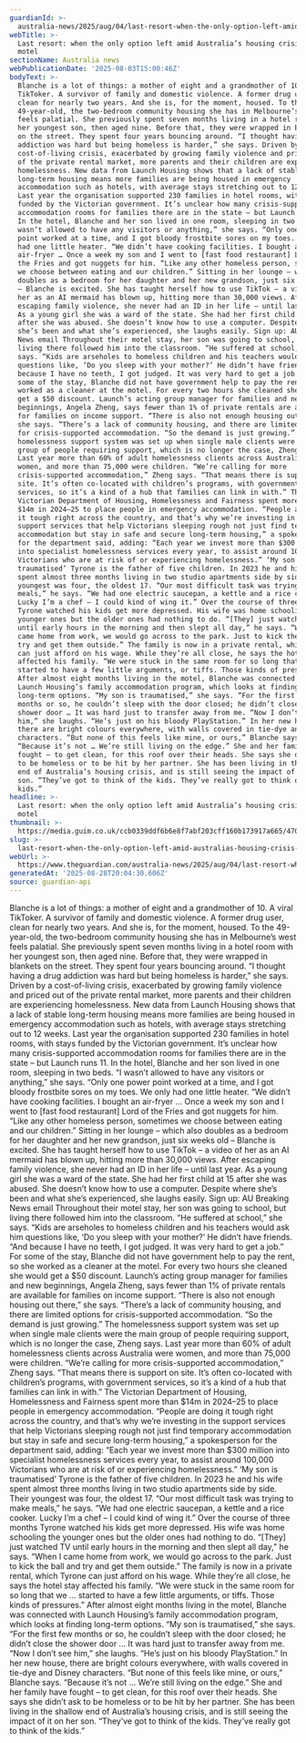 ```yaml
---
guardianId: >-
  australia-news/2025/aug/04/last-resort-when-the-only-option-left-amid-australias-housing-crisis-is-a-motel-ntwnfb
webTitle: >-
  Last resort: when the only option left amid Australia’s housing crisis is a
  motel
sectionName: Australia news
webPublicationDate: '2025-08-03T15:00:46Z'
bodyText: >-
  Blanche is a lot of things: a mother of eight and a grandmother of 10. A viral
  TikToker. A survivor of family and domestic violence. A former drug user,
  clean for nearly two years. And she is, for the moment, housed. To the
  49-year-old, the two-bedroom community housing she has in Melbourne’s west
  feels palatial. She previously spent seven months living in a hotel room with
  her youngest son, then aged nine. Before that, they were wrapped in blankets
  on the street. They spent four years bouncing around. “I thought having a drug
  addiction was hard but being homeless is harder,” she says. Driven by a
  cost-of-living crisis, exacerbated by growing family violence and priced out
  of the private rental market, more parents and their children are experiencing
  homelessness. New data from Launch Housing shows that a lack of stable
  long-term housing means more families are being housed in emergency
  accommodation such as hotels, with average stays stretching out to 12 weeks.
  Last year the organisation supported 230 families in hotel rooms, with stays
  funded by the Victorian government. It’s unclear how many crisis-supported
  accommodation rooms for families there are in the state – but Launch runs 11.
  In the hotel, Blanche and her son lived in one room, sleeping in two beds. “I
  wasn’t allowed to have any visitors or anything,” she says. “Only one power
  point worked at a time, and I got bloody frostbite sores on my toes. We only
  had one little heater. “We didn’t have cooking facilities. I bought an
  air-fryer … Once a week my son and I went to [fast food restaurant] Lord of
  the Fries and got nuggets for him. “Like any other homeless person, sometimes
  we choose between eating and our children.” Sitting in her lounge – which also
  doubles as a bedroom for her daughter and her new grandson, just six weeks old
  – Blanche is excited. She has taught herself how to use TikTok – a video of
  her as an AI mermaid has blown up, hitting more than 30,000 views. After
  escaping family violence, she never had an ID in her life – until last year.
  As a young girl she was a ward of the state. She had her first child at 15
  after she was abused. She doesn’t know how to use a computer. Despite where
  she’s been and what she’s experienced, she laughs easily. Sign up: AU Breaking
  News email Throughout their motel stay, her son was going to school, but
  living there followed him into the classroom. “He suffered at school,” she
  says. “Kids are arseholes to homeless children and his teachers would ask him
  questions like, ‘Do you sleep with your mother?’ He didn’t have friends. “And
  because I have no teeth, I got judged. It was very hard to get a job.” For
  some of the stay, Blanche did not have government help to pay the rent, so she
  worked as a cleaner at the motel. For every two hours she cleaned she would
  get a $50 discount. Launch’s acting group manager for families and new
  beginnings, Angela Zheng, says fewer than 1% of private rentals are available
  for families on income support. “There is also not enough housing out there,”
  she says. “There’s a lack of community housing, and there are limited options
  for crisis-supported accommodation. “So the demand is just growing.” The
  homelessness support system was set up when single male clients were the main
  group of people requiring support, which is no longer the case, Zheng says.
  Last year more than 60% of adult homelessness clients across Australia were
  women, and more than 75,000 were children. “We’re calling for more
  crisis-supported accommodation,” Zheng says. “That means there is support on
  site. It’s often co-located with children’s programs, with government
  services, so it’s a kind of a hub that families can link in with.” The
  Victorian Department of Housing, Homelessness and Fairness spent more than
  $14m in 2024–25 to place people in emergency accommodation. “People are doing
  it tough right across the country, and that’s why we’re investing in the
  support services that help Victorians sleeping rough not just find temporary
  accommodation but stay in safe and secure long-term housing,” a spokesperson
  for the department said, adding: “Each year we invest more than $300 million
  into specialist homelessness services every year, to assist around 100,000
  Victorians who are at risk of or experiencing homelessness.” ‘My son is
  traumatised’ Tyrone is the father of five children. In 2023 he and his wife
  spent almost three months living in two studio apartments side by side. Their
  youngest was four, the oldest 17. “Our most difficult task was trying to make
  meals,” he says. “We had one electric saucepan, a kettle and a rice cooker.
  Lucky I’m a chef – I could kind of wing it.” Over the course of three months
  Tyrone watched his kids get more depressed. His wife was home schooling the
  younger ones but the older ones had nothing to do. “[They] just watched TV
  until early hours in the morning and then slept all day,” he says. “When I
  came home from work, we would go across to the park. Just to kick the ball and
  try and get them outside.” The family is now in a private rental, which Tyrone
  can just afford on his wage. While they’re all close, he says the hotel stay
  affected his family. “We were stuck in the same room for so long that we …
  started to have a few little arguments, or tiffs. Those kinds of pressures.”
  After almost eight months living in the motel, Blanche was connected with
  Launch Housing’s family accommodation program, which looks at finding
  long-term options. “My son is traumatised,” she says. “For the first few
  months or so, he couldn’t sleep with the door closed; he didn’t close the
  shower door … It was hard just to transfer away from me. “Now I don’t see
  him,” she laughs. “He’s just on his bloody PlayStation.” In her new house,
  there are bright colours everywhere, with walls covered in tie-dye and Disney
  characters. “But none of this feels like mine, or ours,” Blanche says.
  “Because it’s not … We’re still living on the edge.” She and her family have
  fought – to get clean, for this roof over their heads. She says she didn’t ask
  to be homeless or to be hit by her partner. She has been living in the shallow
  end of Australia’s housing crisis, and is still seeing the impact of it on her
  son. “They’ve got to think of the kids. They’ve really got to think of the
  kids.”
headline: >-
  Last resort: when the only option left amid Australia’s housing crisis is a
  motel
thumbnail: >-
  https://media.guim.co.uk/ccb0339ddf6b6e8f7abf203cff160b173917a665/470_0_3411_2729/500.jpg
slug: >-
  last-resort-when-the-only-option-left-amid-australias-housing-crisis-is-a-motel
webUrl: >-
  https://www.theguardian.com/australia-news/2025/aug/04/last-resort-when-the-only-option-left-amid-australias-housing-crisis-is-a-motel-ntwnfb
generatedAt: '2025-08-28T20:04:30.606Z'
source: guardian-api
---
```

Blanche is a lot of things: a mother of eight and a grandmother of 10. A viral TikToker. A survivor of family and domestic violence. A former drug user, clean for nearly two years. And she is, for the moment, housed. To the 49-year-old, the two-bedroom community housing she has in Melbourne’s west feels palatial. She previously spent seven months living in a hotel room with her youngest son, then aged nine. Before that, they were wrapped in blankets on the street. They spent four years bouncing around. “I thought having a drug addiction was hard but being homeless is harder,” she says. Driven by a cost-of-living crisis, exacerbated by growing family violence and priced out of the private rental market, more parents and their children are experiencing homelessness. New data from Launch Housing shows that a lack of stable long-term housing means more families are being housed in emergency accommodation such as hotels, with average stays stretching out to 12 weeks. Last year the organisation supported 230 families in hotel rooms, with stays funded by the Victorian government. It’s unclear how many crisis-supported accommodation rooms for families there are in the state – but Launch runs 11. In the hotel, Blanche and her son lived in one room, sleeping in two beds. “I wasn’t allowed to have any visitors or anything,” she says. “Only one power point worked at a time, and I got bloody frostbite sores on my toes. We only had one little heater. “We didn’t have cooking facilities. I bought an air-fryer … Once a week my son and I went to [fast food restaurant] Lord of the Fries and got nuggets for him. “Like any other homeless person, sometimes we choose between eating and our children.” Sitting in her lounge – which also doubles as a bedroom for her daughter and her new grandson, just six weeks old – Blanche is excited. She has taught herself how to use TikTok – a video of her as an AI mermaid has blown up, hitting more than 30,000 views. After escaping family violence, she never had an ID in her life – until last year. As a young girl she was a ward of the state. She had her first child at 15 after she was abused. She doesn’t know how to use a computer. Despite where she’s been and what she’s experienced, she laughs easily. Sign up: AU Breaking News email Throughout their motel stay, her son was going to school, but living there followed him into the classroom. “He suffered at school,” she says. “Kids are arseholes to homeless children and his teachers would ask him questions like, ‘Do you sleep with your mother?’ He didn’t have friends. “And because I have no teeth, I got judged. It was very hard to get a job.” For some of the stay, Blanche did not have government help to pay the rent, so she worked as a cleaner at the motel. For every two hours she cleaned she would get a $50 discount. Launch’s acting group manager for families and new beginnings, Angela Zheng, says fewer than 1% of private rentals are available for families on income support. “There is also not enough housing out there,” she says. “There’s a lack of community housing, and there are limited options for crisis-supported accommodation. “So the demand is just growing.” The homelessness support system was set up when single male clients were the main group of people requiring support, which is no longer the case, Zheng says. Last year more than 60% of adult homelessness clients across Australia were women, and more than 75,000 were children. “We’re calling for more crisis-supported accommodation,” Zheng says. “That means there is support on site. It’s often co-located with children’s programs, with government services, so it’s a kind of a hub that families can link in with.” The Victorian Department of Housing, Homelessness and Fairness spent more than $14m in 2024–25 to place people in emergency accommodation. “People are doing it tough right across the country, and that’s why we’re investing in the support services that help Victorians sleeping rough not just find temporary accommodation but stay in safe and secure long-term housing,” a spokesperson for the department said, adding: “Each year we invest more than $300 million into specialist homelessness services every year, to assist around 100,000 Victorians who are at risk of or experiencing homelessness.” ‘My son is traumatised’ Tyrone is the father of five children. In 2023 he and his wife spent almost three months living in two studio apartments side by side. Their youngest was four, the oldest 17. “Our most difficult task was trying to make meals,” he says. “We had one electric saucepan, a kettle and a rice cooker. Lucky I’m a chef – I could kind of wing it.” Over the course of three months Tyrone watched his kids get more depressed. His wife was home schooling the younger ones but the older ones had nothing to do. “[They] just watched TV until early hours in the morning and then slept all day,” he says. “When I came home from work, we would go across to the park. Just to kick the ball and try and get them outside.” The family is now in a private rental, which Tyrone can just afford on his wage. While they’re all close, he says the hotel stay affected his family. “We were stuck in the same room for so long that we … started to have a few little arguments, or tiffs. Those kinds of pressures.” After almost eight months living in the motel, Blanche was connected with Launch Housing’s family accommodation program, which looks at finding long-term options. “My son is traumatised,” she says. “For the first few months or so, he couldn’t sleep with the door closed; he didn’t close the shower door … It was hard just to transfer away from me. “Now I don’t see him,” she laughs. “He’s just on his bloody PlayStation.” In her new house, there are bright colours everywhere, with walls covered in tie-dye and Disney characters. “But none of this feels like mine, or ours,” Blanche says. “Because it’s not … We’re still living on the edge.” She and her family have fought – to get clean, for this roof over their heads. She says she didn’t ask to be homeless or to be hit by her partner. She has been living in the shallow end of Australia’s housing crisis, and is still seeing the impact of it on her son. “They’ve got to think of the kids. They’ve really got to think of the kids.”
